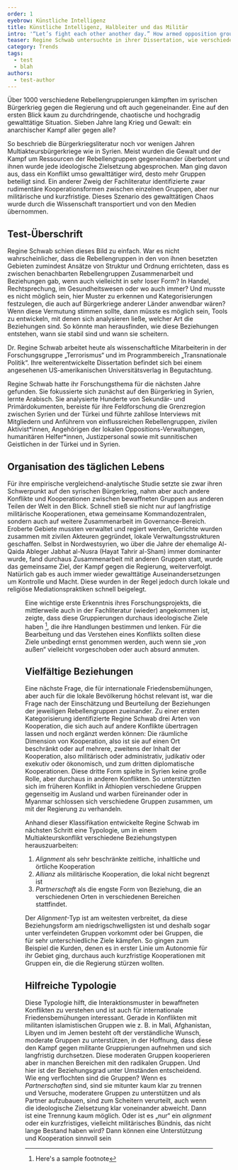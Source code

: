 ```yaml
---
order: 1
eyebrow: Künstliche Intelligenz
title: Künstliche Intelligenz, Halbleiter und das Militär
intro: '“Let’s fight each other another day.” How armed opposition groups managed challenges to cooperation and postponed conflict in Syria’s multiparty civil war (2012-2019) – für ihre Dissertation wurde Regine Schwab 2022 mit dem Christiane-Rajewsky-Preis ausgezeichnet.'
teaser: Regine Schwab untersuchte in ihrer Dissertation, wie verschiedene Rebellengruppen im syrischen Bürgerkrieg kooperierten, und erhielt dafür den Christiane-Rajewsky-Preis.
category: Trends
tags:
  - test
  - blah
authors:
  - test-author
---
```


<Leadin>Über 1000 verschiedene</Leadin> Rebellengruppierungen kämpften im syrischen Bürgerkrieg gegen die Regierung und oft auch gegeneinander. Eine auf den ersten Blick kaum zu <Term t="task-board">durchdringende</Term>, chaotische und hochgradig gewalttätige Situation. Sieben Jahre lang Krieg und Gewalt: ein anarchischer Kampf aller gegen alle?

So beschrieb die Bürgerkriegsliteratur noch vor wenigen Jahren Multiakteursbürgerkriege wie in Syrien. Meist wurden die Gewalt und der Kampf um Ressourcen der Rebellengruppen gegeneinander überbetont und ihnen wurde jede ideologische Zielsetzung abgesprochen. Man ging davon aus, dass ein Konflikt umso gewalttätiger wird, desto mehr Gruppen beteiligt sind. Ein anderer Zweig der Fachliteratur identifizierte zwar rudimentäre Kooperationsformen zwischen einzelnen Gruppen, aber nur militärische und kurzfristige. Dieses Szenario des gewalttätigen Chaos wurde durch die Wissenschaft transportiert und von den Medien übernommen.

## Test-Überschrift

Regine Schwab schien dieses Bild zu einfach. War es nicht wahrscheinlicher, dass die Rebellengruppen in den von ihnen besetzten Gebieten zumindest Ansätze von Struktur und Ordnung errichteten, dass es zwischen benachbarten Rebellengruppen Zusammenarbeit und Beziehungen gab, wenn auch vielleicht in sehr loser Form? In Handel, Rechtsprechung, im Gesundheitswesen oder wo auch immer? Und musste es nicht möglich sein, hier Muster zu erkennen und Kategorisierungen festzulegen, die auch auf Bürgerkriege anderer Länder anwendbar wären? Wenn diese Vermutung stimmen sollte, dann müsste es möglich sein, Tools zu entwickeln, mit denen sich analysieren ließe, welcher Art die Beziehungen sind. So könnte man herausfinden, wie diese Beziehungen entstehen, wann sie stabil sind und wann sie scheitern.

<Aside title="Regine Schwab">

Dr. Regine Schwab arbeitet heute als wissenschaftliche Mitarbeiterin in der Forschungsgruppe „Terrorismus“ und im Programmbereich „Transnationale Politik“. Ihre weiterentwickelte Dissertation befindet sich bei einem angesehenen US-amerikanischen Universitätsverlag in Begutachtung.

</Aside>

Regine Schwab hatte ihr Forschungsthema für die nächsten Jahre gefunden. Sie fokussierte sich zunächst auf den Bürgerkrieg in Syrien, lernte Arabisch. Sie analysierte Hunderte von Sekundär- und Primärdokumenten, bereiste für ihre Feldforschung die Grenzregion zwischen Syrien und der Türkei und führte zahllose Interviews mit Mitgliedern und Anführern von einflussreichen Rebellengruppen, zivilen Aktivist\*innen, Angehörigen der lokalen Oppositions-Verwaltungen, humanitären Helfer\*innen, Justizpersonal sowie mit sunnitischen Geistlichen in der Türkei und in Syrien.

## Organisation des täglichen Lebens

Für ihre empirische vergleichend-analytische Studie setzte sie zwar ihren Schwerpunkt auf den syrischen Bürgerkrieg, nahm aber auch andere Konflikte und Kooperationen zwischen bewaffneten Gruppen aus anderen Teilen der Welt in den Blick. Schnell stieß sie nicht nur auf langfristige militärische Kooperationen, etwa gemeinsame Kommandozentralen, sondern auch auf weitere Zusammenarbeit im Governance-Bereich. Eroberte Gebiete mussten verwaltet und regiert werden, Gerichte wurden zusammen mit zivilen Akteuren gegründet, lokale Verwaltungsstrukturen geschaffen. Selbst in Nordwestsyrien, wo über die Jahre der ehemalige Al-Qaida Ableger Jabhat al-Nusra (Hayat Tahrir al-Sham) immer dominanter wurde, fand durchaus Zusammenarbeit mit anderen Gruppen statt, wurde das gemeinsame Ziel, der Kampf gegen die Regierung, weiterverfolgt. Natürlich gab es auch immer wieder gewalttätige Auseinandersetzungen um Kontrolle und Macht. Diese wurden in der Regel jedoch durch lokale und religiöse Mediationspraktiken schnell beigelegt.

<Figure src="assets/lines.png" size="large" caption="This is an image caption" alt="This is the alt text" credit="Max Kohler" license="cc-by-2" />

Eine wichtige erste Erkenntnis ihres Forschungsprojekts, die mittlerweile auch in der Fachliteratur (wieder) angekommen ist, zeigte, dass diese Gruppierungen durchaus ideologische Ziele haben [^1], die ihre Handlungen bestimmen und lenken. Für die Bearbeitung und das Verstehen eines Konflikts sollten diese Ziele unbedingt ernst genommen werden, auch wenn sie „von außen“ vielleicht vorgeschoben oder auch absurd anmuten.

## Vielfältige Beziehungen

Eine nächste Frage, die für internationale Friedensbemühungen, aber auch für die lokale Bevölkerung höchst relevant ist, war die Frage nach der Einschätzung und Beurteilung der Beziehungen der jeweiligen Rebellengruppen zueinander. Zu einer ersten Kategorisierung identifizierte Regine Schwab drei Arten von Kooperation, die sich auch auf andere Konflikte übertragen lassen und noch ergänzt werden können: Die räumliche Dimension von Kooperation, also ist sie auf einen Ort beschränkt oder auf mehrere, zweitens der Inhalt der Kooperation, also militärisch oder administrativ, judikativ oder exekutiv oder ökonomisch, und zum dritten diplomatische Kooperationen. Diese dritte Form spielte in Syrien keine große Rolle, aber durchaus in anderen Konflikten. So unterstützten sich im früheren Konflikt in Äthiopien verschiedene Gruppen gegenseitig im Ausland und warben füreinander oder in Myanmar schlossen sich verschiedene Gruppen zusammen, um mit der Regierung zu verhandeln.

<Callout eyebrow="Hintergrund" title="Klassifikation">

Anhand dieser Klassifikation entwickelte Regine Schwab im nächsten Schritt eine Typologie, um in einem Multiakteurskonflikt verschiedene Beziehungstypen herauszuarbeiten:

1. _Alignment_ als sehr beschränkte zeitliche, inhaltliche und örtliche Kooperation
2. _Allianz_ als militärische Kooperation, die lokal nicht begrenzt ist
3. _Partnerschaft_ als die engste Form von Beziehung, die an verschiedenen Orten in verschiedenen Bereichen stattfindet.

Der _Alignment_-Typ ist am weitesten verbreitet, da diese Beziehungsform am niedrigschwelligsten ist und deshalb sogar unter verfeindeten Gruppen vorkommt oder bei Gruppen, die für sehr unterschiedliche Ziele kämpfen. So gingen zum Beispiel die Kurden, denen es in erster Linie um Autonomie für ihr Gebiet ging, durchaus auch kurzfristige Kooperationen mit Gruppen ein, die die Regierung stürzen wollten.

</Callout>

## Hilfreiche Typologie

Diese Typologie hilft, die Interaktionsmuster in bewaffneten Konflikten zu verstehen und ist auch für internationale Friedensbemühungen interessant. Gerade in Konflikten mit militanten islamistischen Gruppen wie z. B. in Mali, Afghanistan, Libyen und im Jemen besteht oft der verständliche Wunsch, moderate Gruppen zu unterstützen, in der Hoffnung, dass diese den Kampf gegen militante Gruppierungen aufnehmen und sich langfristig durchsetzen. Diese moderaten Gruppen kooperieren aber in manchen Bereichen mit den radikalen Gruppen. Und hier ist der Beziehungsgrad unter Umständen entscheidend. Wie eng verflochten sind die Gruppen? Wenn es _Partnerschaften_ sind, sind sie mitunter kaum klar zu trennen und Versuche, moderatere Gruppen zu unterstützen und als Partner aufzubauen, sind zum Scheitern verurteilt, auch wenn die ideologische Zielsetzung klar voneinander abweicht. Dann ist eine Trennung kaum möglich. Oder ist es „nur“ ein _alignment_ oder ein kurzfristiges, vielleicht militärisches Bündnis, das nicht lange Bestand haben wird? Dann können eine Unterstützung und Kooperation sinnvoll sein <Chevron/>

[^1]: Here's a sample footnote
